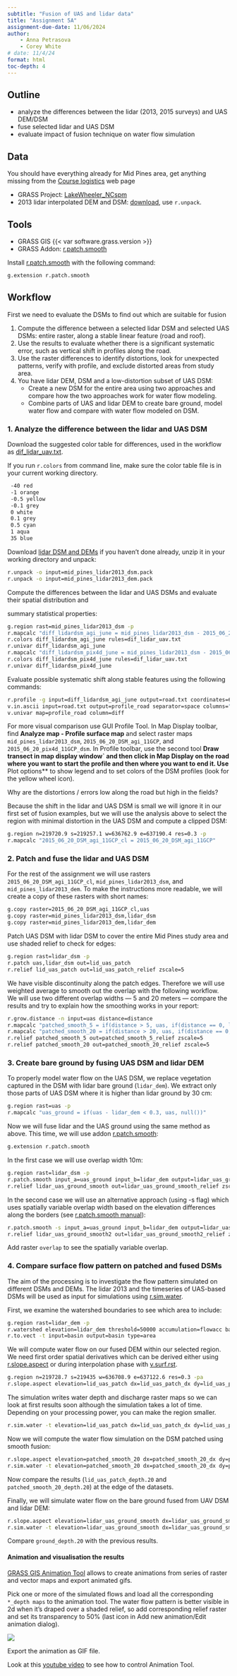 ```yaml
---
subtitle: "Fusion of UAS and lidar data"
title: "Assignment 5A"
assignment-due-date: 11/06/2024
author:
    - Anna Petrasova
    - Corey White
# date: 11/4/24
format: html
toc-depth: 4
---
```


## Outline

- analyze the differences between the lidar (2013, 2015 surveys) and UAS DEM/DSM
- fuse selected lidar and UAS DSM
- evaluate impact of fusion technique on water flow simulation


## Data

You should have everything already for Mid Pines area, get anything missing from the [Course logistics](/course/logistics.qmd) web page

- GRASS Project: [LakeWheeler_NCspm]({{< var data.lake_wheeler_url >}})
- 2013 lidar interpolated DEM and DSM: [download]({{< var data.secref_mid_pines_spm_elev >}}),
        use `r.unpack`.

## Tools

- GRASS GIS {{< var software.grass.version >}}
- GRASS Addon: [r.patch.smooth](https://grass.osgeo.org/grass84/manuals/addons/r.patch.smooth.html)

Install [r.patch.smooth](https://grass.osgeo.org/grass84/manuals/addons/r.patch.smooth.html) with the following command:

```bash
g.extension r.patch.smooth
```

## Workflow

First we need to evaluate the DSMs to find out which are suitable for fusion

1. Compute the difference between a selected lidar DSM and selected UAS DSMs: entire raster,  along a stable linear feature (road and roof).
2. Use the results to evaluate whether there is a significant systematic error, such as vertical shift in profiles
along the road.
3. Use the raster differences to identify distortions, look for unexpected patterns, verify with profile,
and exclude distorted areas from study area.
4. You have lidar DEM, DSM and a low-distortion subset of UAS DSM:
    * Create a new DSM for the entire area using two approaches
     and compare how the two approaches work for water flow modeling.
    * Combine parts of UAS and lidar DEM to create bare ground,
     model water flow and compare with water flow modeled on DSM.

### 1. Analyze the difference between the lidar and UAS DSM

Download  the suggested color table for differences, used in the workflow as [dif_lidar_uav.txt](./resources/dif_lidar.uav.txt).

If you run `r.colors` from command line, make sure the color table file is in your current
working directory.

```bash
 -40 red
 -1 orange
 -0.5 yellow
 -0.1 grey
 0 white
 0.1 grey
 0.5 cyan
 1 aqua
 35 blue
```

Download [lidar DSM and DEMs]({{< var data.secref_mid_pines_spm_elev >}}) if you haven't done already, unzip it in your working directory and unpack:

```bash
r.unpack -o input=mid_pines_lidar2013_dsm.pack
r.unpack -o input=mid_pines_lidar2013_dem.pack
```

Compute the differences between the lidar and UAS DSMs and evaluate their spatial distribution and

summary statistical properties:

```bash
g.region rast=mid_pines_lidar2013_dsm -p
r.mapcalc "diff_lidardsm_agi_june = mid_pines_lidar2013_dsm - 2015_06_20_DSM_agi_11GCP"
r.colors diff_lidardsm_agi_june rules=dif_lidar_uav.txt
r.univar diff_lidardsm_agi_june
r.mapcalc "diff_lidardsm_pix4d_june = mid_pines_lidar2013_dsm - 2015_06_20_pix4d_11GCP_dsm"
r.colors diff_lidardsm_pix4d_june rules=dif_lidar_uav.txt
r.univar diff_lidardsm_pix4d_june
```

Evaluate possible systematic shift along stable features using the following commands:

```bash
r.profile -g input=diff_lidardsm_agi_june output=road.txt coordinates=637208,219491,637059,219734
v.in.ascii input=road.txt output=profile_road separator=space columns="x double,y double,profile double,diff double"
v.univar map=profile_road column=diff
```

For more visual comparison use GUI Profile Tool.
In Map Display toolbar, find **Analyze map - Profile surface map**
and select raster maps `mid_pines_lidar2013_dsm`, `2015_06_20_DSM_agi_11GCP`, and `2015_06_20_pix4d_11GCP_dsm`.
In Profile toolbar, use the second tool **Draw transect in map display window`
and then click in Map Display on the road where you want to start the profile and then
where you want to end it. Use **Plot options** to show legend and to set colors of the DSM profiles (look for the yellow wheel icon).

::: {.callout-warning}
Why are the distortions / errors low along the road but high in the fields?
:::

Because the shift in the lidar and UAS DSM is small we will ignore it in our first set of fusion examples, but we will use the analysis above to select the region with minimal distortion in the UAS DSM and compute a clipped DSM:

```bash
g.region n=219720.9 s=219257.1 w=636762.9 e=637190.4 res=0.3 -p
r.mapcalc "2015_06_20_DSM_agi_11GCP_cl = 2015_06_20_DSM_agi_11GCP"
```

### 2. Patch and fuse the lidar and UAS DSM

For the rest of the assignment we will use rasters `2015_06_20_DSM_agi_11GCP_cl`,
`mid_pines_lidar2013_dsm`, and `mid_pines_lidar2013_dem`. To make the instructions more readable, we will create a copy of these rasters with short names:

```bash
g.copy raster=2015_06_20_DSM_agi_11GCP_cl,uas
g.copy raster=mid_pines_lidar2013_dsm,lidar_dsm
g.copy raster=mid_pines_lidar2013_dem,lidar_dem
```

Patch UAS DSM with lidar DSM to cover the entire Mid Pines study area and use shaded relief to check for edges:

```bash
g.region rast=lidar_dsm -p
r.patch uas,lidar_dsm out=lid_uas_patch
r.relief lid_uas_patch out=lid_uas_patch_relief zscale=5
```

We have visible discontinuity along the patch edges. Therefore we will use weighted average to smooth out the overlap with the following workflow. We will use two different overlap widths &mdash; 5 and 20 meters &mdash; compare the results and try to explain how the smoothing works in your report:

```bash
r.grow.distance -n input=uas distance=distance
r.mapcalc "patched_smooth_5 = if(distance > 5, uas, if(distance == 0, lidar_dsm, (1 - distance/5) * lidar_dsm + (distance/5 * uas)))"
r.mapcalc "patched_smooth_20 = if(distance > 20, uas, if(distance == 0, lidar_dsm, (1 - distance/20) * lidar_dsm + (distance/20 * uas)))"
r.relief patched_smooth_5 out=patched_smooth_5_relief zscale=5
r.relief patched_smooth_20 out=patched_smooth_20_relief zscale=5
```

### 3. Create bare ground by fusing UAS DSM and lidar DEM

To properly model water flow on the UAS DSM, we replace vegetation captured in the DSM
with lidar bare ground (`lidar_dem`). We extract only those parts of UAS DSM where it is higher than
lidar ground by 30 cm:

```bash
g.region rast=uas -p
r.mapcalc "uas_ground = if(uas - lidar_dem < 0.3, uas, null())"
```

Now we will fuse lidar and the UAS ground using the same method as above.
This time, we will use addon [r.patch.smooth](https://grass.osgeo.org/grass84/manuals/addons/r.patch.smooth.html):

```bash
g.extension r.patch.smooth
```

In the first case we will use overlap width 10m:

```bash
g.region rast=lidar_dsm -p
r.patch.smooth input_a=uas_ground input_b=lidar_dem output=lidar_uas_ground_smooth smooth_dist=10
r.relief lidar_uas_ground_smooth out=lidar_uas_ground_smooth_relief zscale=5
```

In the second case we will use an alternative approach (using -s flag)
which uses spatially variable overlap width based on the elevation differences along the borders
(see [r.patch.smooth manual](https://grass.osgeo.org/grass84/manuals/addons/r.patch.smooth.html)):

```bash
r.patch.smooth -s input_a=uas_ground input_b=lidar_dem output=lidar_uas_ground_smooth2 overlap=overlap transition_angle=1.3 parallel_smoothing=13
r.relief lidar_uas_ground_smooth2 out=lidar_uas_ground_smooth2_relief zscale=5
```

Add raster `overlap` to see the spatially variable overlap.

### 4. Compare surface flow pattern on patched and fused DSMs
The aim of the processing is to investigate the flow pattern simulated on different DSMs and DEMs.
The lidar 2013 and the timeseries of UAS-based DSMs will be used as input for simulations
using [r.sim.water](https://grass.osgeo.org/grass84/manuals/r.sim.water.html).

First, we examine the watershed boundaries to see which area to include:

```bash
g.region rast=lidar_dem -p
r.watershed elevation=lidar_dem threshold=50000 accumulation=flowacc basin=basin
r.to.vect -t input=basin output=basin type=area
```

We will compute water flow on our fused DEM within our selected region. We need first order spatial derivatives which can be derived either using [r.slope.aspect](https://grass.osgeo.org/grass84/manuals/r.slope.aspect.html) or during interpolation phase with [v.surf.rst](https://grass.osgeo.org/grass84/manuals/v.surf.rst.html).

```bash
g.region n=219728.7 s=219435 w=636708.9 e=637122.6 res=0.3 -pa
r.slope.aspect elevation=lid_uas_patch dx=lid_uas_patch_dx dy=lid_uas_patch_dy
```

The simulation writes water depth and discharge raster maps so we can look at first results soon although the simulation takes a lot of time. Depending on your processing power, you can make the region smaller.

```bash
r.sim.water -t elevation=lid_uas_patch dx=lid_uas_patch_dx dy=lid_uas_patch_dy rain_value=30 man_value=0.15 depth=lid_uas_patch_depth discharge=lid_uas_patch_disch nwalkers=100000 niterations=20 output_step=1 hmax=0.2 halpha=8.0 hbeta=1.0
```

Now we will compute the water flow simulation on the DSM patched using smooth fusion:

```bash
r.slope.aspect elevation=patched_smooth_20 dx=patched_smooth_20_dx dy=patched_smooth_20_dy
r.sim.water -t elevation=patched_smooth_20 dx=patched_smooth_20_dx dy=patched_smooth_20_dy rain_value=30 man_value=0.15 depth=patched_smooth_20_depth discharge=patched_smooth_20_disch nwalkers=100000 niterations=20 output_step=1 hmax=0.2 halpha=8.0 hbeta=1.0
```

Now compare the results (`lid_uas_patch_depth.20` and `patched_smooth_20_depth.20`) at the edge of the datasets.

Finally, we will simulate water flow on the bare ground fused from UAV DSM and lidar DEM:

```bash
r.slope.aspect elevation=lidar_uas_ground_smooth dx=lidar_uas_ground_smooth_dx dy=lidar_uas_ground_smooth_dy
r.sim.water -t elevation=lidar_uas_ground_smooth dx=lidar_uas_ground_smooth_dx dy=lidar_uas_ground_smooth_dy rain_value=30 man_value=0.15 depth=ground_depth discharge=ground_disch nwalkers=100000 niterations=20 output_step=1 hmax=0.2 halpha=8.0 hbeta=1.0
```

Compare `ground_depth.20` with the previous results.

#### Animation and visualisation the results

[GRASS GIS Animation Tool](https://grass.osgeo.org/grass84/manuals/wxGUI.animation.html) allows to create animations from series of raster and vector maps and export animated gifs.

Pick one or more of the simulated flows and load all the corresponding `*_depth maps` to the animation tool.
The water flow pattern is better visible in 2d when it's draped over a shaded relief, so add corresponding relief raster and set its transparency to 50% (last icon in Add new animation/Edit animation dialog).

![](../images/fanimhhcolp.webp)

Export the animation as GIF file.

Look at this [youtube video](https://www.youtube.com/watch?v=Pi1ESk9iPwk) to see how to control Animation Tool.

